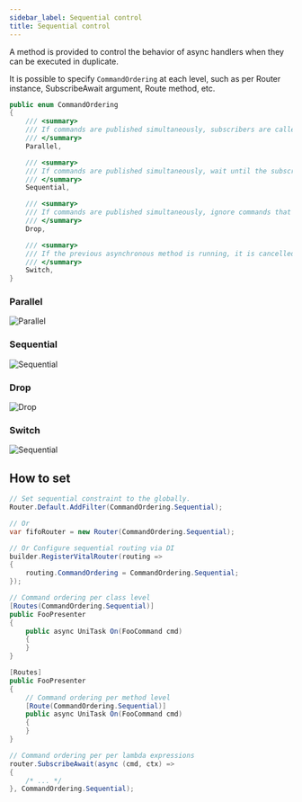 ```yaml
---
sidebar_label: Sequential control
title: Sequential control
---
```


A method is provided to control the behavior of async handlers when they can be executed in duplicate.

It is possible to specify `CommandOrdering` at each level, such as per Router instance, SubscribeAwait argument, Route method, etc.

```cs
public enum CommandOrdering
{
    /// <summary>
    /// If commands are published simultaneously, subscribers are called in parallel.
    /// </summary>
    Parallel,

    /// <summary>
    /// If commands are published simultaneously, wait until the subscriber has processed the first command.
    /// </summary>
    Sequential,

    /// <summary>
    /// If commands are published simultaneously, ignore commands that come later.
    /// </summary>
    Drop,

    /// <summary>
    /// If the previous asynchronous method is running, it is cancelled and the next asynchronous method is executed.
    /// </summary>
    Switch,
}
```

### Parallel

![Parallel](../assets/diagram_parallel.svg)

### Sequential

![Sequential](../assets/diagram_sequential.svg)

### Drop

![Drop](../assets/diagram_drop.svg)

### Switch

![Sequential](../assets/diagram_switch.svg)

## How to set


```cs
// Set sequential constraint to the globally.
Router.Default.AddFilter(CommandOrdering.Sequential);

// Or
var fifoRouter = new Router(CommandOrdering.Sequential);

// Or Configure sequential routing via DI
builder.RegisterVitalRouter(routing => 
{
    routing.CommandOrdering = CommandOrdering.Sequential;
});
```


```cs
// Command ordering per class level
[Routes(CommandOrdering.Sequential)]
public FooPresenter
{
    public async UniTask On(FooCommand cmd)
    {
    }
}
```

```cs
[Routes]
public FooPresenter
{
    // Command ordering per method level
    [Route(CommandOrdering.Sequential)]
    public async UniTask On(FooCommand cmd)
    {
    }
}
```

```cs
// Command ordering per per lambda expressions
router.SubscribeAwait(async (cmd, ctx) => 
{
    /* ... */
}, CommandOrdering.Sequential);
```
